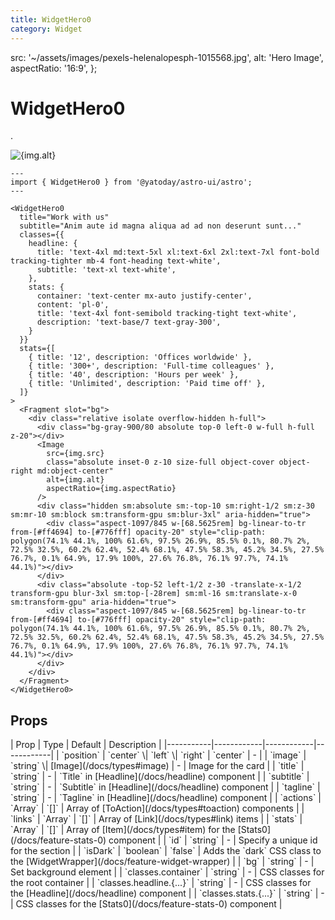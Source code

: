 ```yaml
---
title: WidgetHero0
category: Widget
---
```



  src: '~/assets/images/pexels-helenalopesph-1015568.jpg',
  alt: 'Hero Image',
  aspectRatio: '16:9',
};

# WidgetHero0

<SourceLink name="WidgetHero0" />

.

<Demo title="">
  <WidgetHero0
    title="Work with us"
    subtitle="Anim aute id magna aliqua ad ad non deserunt sunt..."
    classes={{
      headline: {
        title: 'text-4xl md:text-5xl xl:text-6xl 2xl:text-7xl font-bold tracking-tighter mb-4 font-heading text-white',
        subtitle: 'text-xl text-white',
      },
      stats: {
        container: 'text-center mx-auto justify-center',
        content: 'pl-0',
        title: 'text-4xl font-semibold tracking-tight text-white',
        description: 'text-base/7 text-gray-300',
      }
    }}
    stats={[
      { title: '12', description: 'Offices worldwide' },
      { title: '300+', description: 'Full-time colleagues' },
      { title: '40', description: 'Hours per week' },
      { title: 'Unlimited', description: 'Paid time off' },
    ]}
  >
    <Fragment slot="bg">
      <div class="relative isolate overflow-hidden h-full">
        <div class="bg-gray-900/80 absolute top-0 left-0 w-full h-full z-20"></div>
        <Image
          src={img.src}
          class="absolute inset-0 z-10 size-full object-cover object-right md:object-center"
          alt={img.alt}
          aspectRatio={img.aspectRatio}
        />
        <div class="hidden sm:absolute sm:-top-10 sm:right-1/2 sm:z-30 sm:mr-10 sm:block sm:transform-gpu sm:blur-3xl" aria-hidden="true">
          <div class="aspect-1097/845 w-[68.5625rem] bg-linear-to-tr from-[#ff4694] to-[#776fff] opacity-20" style="clip-path: polygon(74.1% 44.1%, 100% 61.6%, 97.5% 26.9%, 85.5% 0.1%, 80.7% 2%, 72.5% 32.5%, 60.2% 62.4%, 52.4% 68.1%, 47.5% 58.3%, 45.2% 34.5%, 27.5% 76.7%, 0.1% 64.9%, 17.9% 100%, 27.6% 76.8%, 76.1% 97.7%, 74.1% 44.1%)"></div>
        </div>
        <div class="absolute -top-52 left-1/2 z-30 -translate-x-1/2 transform-gpu blur-3xl sm:top-[-28rem] sm:ml-16 sm:translate-x-0 sm:transform-gpu" aria-hidden="true">
          <div class="aspect-1097/845 w-[68.5625rem] bg-linear-to-tr from-[#ff4694] to-[#776fff] opacity-20" style="clip-path: polygon(74.1% 44.1%, 100% 61.6%, 97.5% 26.9%, 85.5% 0.1%, 80.7% 2%, 72.5% 32.5%, 60.2% 62.4%, 52.4% 68.1%, 47.5% 58.3%, 45.2% 34.5%, 27.5% 76.7%, 0.1% 64.9%, 17.9% 100%, 27.6% 76.8%, 76.1% 97.7%, 74.1% 44.1%)"></div>
        </div>
      </div>
    </Fragment>
  </WidgetHero0>
</Demo>

```astro
---
import { WidgetHero0 } from '@yatoday/astro-ui/astro';
---

<WidgetHero0
  title="Work with us"
  subtitle="Anim aute id magna aliqua ad ad non deserunt sunt..."
  classes={{
    headline: {
      title: 'text-4xl md:text-5xl xl:text-6xl 2xl:text-7xl font-bold tracking-tighter mb-4 font-heading text-white',
      subtitle: 'text-xl text-white',
    },
    stats: {
      container: 'text-center mx-auto justify-center',
      content: 'pl-0',
      title: 'text-4xl font-semibold tracking-tight text-white',
      description: 'text-base/7 text-gray-300',
    }
  }}
  stats={[
    { title: '12', description: 'Offices worldwide' },
    { title: '300+', description: 'Full-time colleagues' },
    { title: '40', description: 'Hours per week' },
    { title: 'Unlimited', description: 'Paid time off' },
  ]}
>
  <Fragment slot="bg">
    <div class="relative isolate overflow-hidden h-full">
      <div class="bg-gray-900/80 absolute top-0 left-0 w-full h-full z-20"></div>
      <Image
        src={img.src}
        class="absolute inset-0 z-10 size-full object-cover object-right md:object-center"
        alt={img.alt}
        aspectRatio={img.aspectRatio}
      />
      <div class="hidden sm:absolute sm:-top-10 sm:right-1/2 sm:z-30 sm:mr-10 sm:block sm:transform-gpu sm:blur-3xl" aria-hidden="true">
        <div class="aspect-1097/845 w-[68.5625rem] bg-linear-to-tr from-[#ff4694] to-[#776fff] opacity-20" style="clip-path: polygon(74.1% 44.1%, 100% 61.6%, 97.5% 26.9%, 85.5% 0.1%, 80.7% 2%, 72.5% 32.5%, 60.2% 62.4%, 52.4% 68.1%, 47.5% 58.3%, 45.2% 34.5%, 27.5% 76.7%, 0.1% 64.9%, 17.9% 100%, 27.6% 76.8%, 76.1% 97.7%, 74.1% 44.1%)"></div>
      </div>
      <div class="absolute -top-52 left-1/2 z-30 -translate-x-1/2 transform-gpu blur-3xl sm:top-[-28rem] sm:ml-16 sm:translate-x-0 sm:transform-gpu" aria-hidden="true">
        <div class="aspect-1097/845 w-[68.5625rem] bg-linear-to-tr from-[#ff4694] to-[#776fff] opacity-20" style="clip-path: polygon(74.1% 44.1%, 100% 61.6%, 97.5% 26.9%, 85.5% 0.1%, 80.7% 2%, 72.5% 32.5%, 60.2% 62.4%, 52.4% 68.1%, 47.5% 58.3%, 45.2% 34.5%, 27.5% 76.7%, 0.1% 64.9%, 17.9% 100%, 27.6% 76.8%, 76.1% 97.7%, 74.1% 44.1%)"></div>
      </div>
    </div>
  </Fragment>
</WidgetHero0>
```


## Props

<div className="overflow-x-auto">
  <div className="min-w-xl">
    | Prop | Type | Default | Description | 
    |-----------|------------|------------|------------|
    | `position` | `center` \| `left` \| `right` | `center` | - |
    | `image` | `string` \| [Image](/docs/types#image) | - | Image for the card |
    | `title` | `string` | - | `Title` in [Headline](/docs/headline) component | 
    | `subtitle` | `string` | - | `Subtitle` in [Headline](/docs/headline) component | 
    | `tagline` | `string` | - | `Tagline` in [Headline](/docs/headline) component |
    | `actions` | `Array` | `[]` | Array of [ToAction](/docs/types#toaction) components |
    | `links` | `Array` | `[]` | Array of [Link](/docs/types#link) items |
    | `stats` | `Array` | `[]` | Array of [Item](/docs/types#item) for the [Stats0](/docs/feature-stats-0) component |
    | `id` | `string` | - | Specify a unique id for the section |
    | `isDark` | `boolean` | `false` | Adds the `dark` CSS class to the [WidgetWrapper](/docs/feature-widget-wrapper) |
    | `bg` | `string` | - | Set background element |
    | `classes.container` | `string` | - | CSS classes for the root container |
    | `classes.headline.{...}` | `string` | - | CSS classes for the [Headline](/docs/headline) component |
    | `classes.stats.{...}` | `string` | - | CSS classes for the [Stats0](/docs/feature-stats-0) component |
  </div>
</div>
